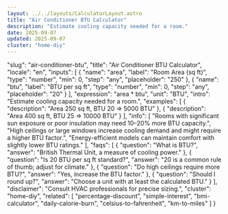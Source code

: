```yaml
---
layout: ../../layouts/CalculatorLayout.astro
title: "Air Conditioner BTU Calculator"
description: "Estimate cooling capacity needed for a room."
date: 2025-09-07
updated: 2025-09-07
cluster: "home-diy"
---
```


  "slug": "air-conditioner-btu",
  "title": "Air Conditioner BTU Calculator",
  "locale": "en",
  "inputs": [
    {
      "name": "area",
      "label": "Room Area (sq ft)",
      "type": "number",
      "min": 0,
      "step": "any",
      "placeholder": "250"
    },
    {
      "name": "btu",
      "label": "BTU per sq ft",
      "type": "number",
      "min": 0,
      "step": "any",
      "placeholder": "20"
    }
  ],
  "expression": "area * btu",
  "unit": "BTU",
  "intro": "Estimate cooling capacity needed for a room.",
  "examples": [
    {
      "description": "Area 250 sq ft, BTU 20 ⇒ 5000 BTU"
    },
    {
      "description": "Area 400 sq ft, BTU 25 ⇒ 10000 BTU"
    }
  ],
  "info": [
    "Rooms with significant sun exposure or poor insulation may need 10–20% more BTU capacity.",
    "High ceilings or large windows increase cooling demand and might require a higher BTU factor.",
    "Energy-efficient models can maintain comfort with slightly lower BTU ratings."
  ],
  "faqs": [
    {
      "question": "What is BTU?",
      "answer": "British Thermal Unit, a measure of cooling power."
    },
    {
      "question": "Is 20 BTU per sq ft standard?",
      "answer": "20 is a common rule of thumb; adjust for climate."
    },
    {
      "question": "Do high ceilings require more BTU?",
      "answer": "Yes, increase the BTU factor."
    },
    {
      "question": "Should I round up?",
      "answer": "Choose a unit with at least the calculated BTU."
    }
  ],
  "disclaimer": "Consult HVAC professionals for precise sizing.",
  "cluster": "home-diy",
  "related": [
    "percentage-discount",
    "simple-interest",
    "bmi-calculator",
    "daily-calorie-burn",
    "celsius-to-fahrenheit",
    "km-to-miles"
  ]
}

<Calculator schema={schema} />
